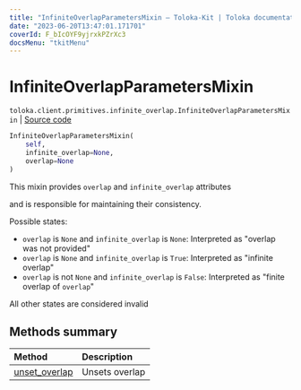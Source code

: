 ```yaml
---
title: "InfiniteOverlapParametersMixin — Toloka-Kit | Toloka documentation"
date: "2023-06-20T13:47:01.171701"
coverId: F_bIcOYF9yjrxkPZrXc3
docsMenu: "tkitMenu"
---
```


# InfiniteOverlapParametersMixin

`toloka.client.primitives.infinite_overlap.InfiniteOverlapParametersMixin` | [Source code](https://github.com/Toloka/toloka-kit/blob/v1.2.0/src/client/primitives/infinite_overlap.py#L6)

```python
InfiniteOverlapParametersMixin(
    self,
    infinite_overlap=None,
    overlap=None
)
```

This mixin provides `overlap` and `infinite_overlap` attributes

and is responsible for maintaining their consistency.

Possible states:
* `overlap` is `None` and `infinite_overlap` is `None`:
    Interpreted as "overlap was not provided"
* `overlap` is `None` and `infinite_overlap` is `True`:
    Interpreted as "infinite overlap"
* `overlap` is not `None` and `infinite_overlap` is `False`:
    Interpreted as "finite overlap of `overlap`"

All other states are considered invalid

## Methods summary

| Method | Description |
| :------| :-----------|
[unset_overlap](/docs/toloka-kit/reference/toloka.client.primitives.infinite_overlap.InfiniteOverlapParametersMixin.unset_overlap)| Unsets overlap